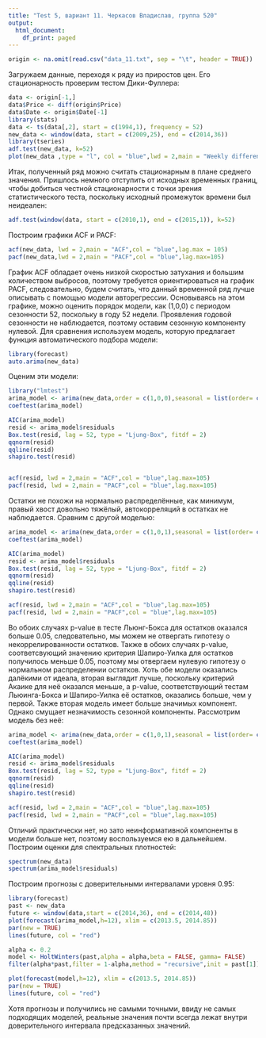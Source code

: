 ---
title: "Test 5, вариант 11. Черкасов Владислав, группа 520"
output:
  html_document:
    df_print: paged
---

```{r}
origin <- na.omit(read.csv("data_11.txt", sep = "\t", header = TRUE))
```
Загружаем данные, переходя к ряду из приростов цен. Его стационарность проверим тестом Дики-Фуллера:


```{r}
data <- origin[-1,]
data$Price <- diff(origin$Price)
data$Date <- origin$Date[-1]
library(stats)
data <- ts(data[,2], start = c(1994,1), frequency = 52)
new_data <- window(data, start = c(2009,25), end = c(2014,36))
library(tseries)
adf.test(new_data, k=52)
plot(new_data ,type = "l", col = "blue",lwd = 2,main = "Weekly difference U.S. Gasoline Prices (Dollars per Gallon)")
```

Итак, полученный ряд можно считать стационарным в плане среднего значения. Пришлось немного отступить от исходных временных границ, чтобы добиться честной стационарности с точки зрения статистического теста, поскольку исходный промежуток времени был неидеален:
```{r}
adf.test(window(data, start = c(2010,1), end = c(2015,1)), k=52)
```

Построим графики ACF и PACF:
```{r}
acf(new_data, lwd = 2,main = "ACF",col = "blue",lag.max = 105)
pacf(new_data,lwd = 2,main = "PACF",col = "blue",lag.max=105)
```

График ACF обладает очень низкой скоростью затухания и большим количеством выбросов, поэтому требуется ориентироваться на график PACF, следовательно, будем считать, что данный временной ряд лучше описывать с помощью модели авторегрессии. Основываясь на этом графике, можно оценить порядок модели, как (1,0,0) с периодом сезонности 52, поскольку в году 52 недели. Проявления годовой сезонности не наблюдается, поэтому оставим сезонную компоненту нулевой. Для сравнения используем модель, которую предлагает функция автоматического подбора модели:
```{r}
library(forecast)
auto.arima(new_data)
```
Оценим эти модели:
```{r}
library("lmtest")
arima_model <- arima(new_data,order = c(1,0,0),seasonal = list(order= c(0,0,0),period = 52),method = "ML")
coeftest(arima_model)
```
```{r}
AIC(arima_model)
resid <- arima_model$residuals
Box.test(resid, lag = 52, type = "Ljung-Box", fitdf = 2)
qqnorm(resid)
qqline(resid)
shapiro.test(resid)


acf(resid, lwd = 2,main = "ACF",col = "blue",lag.max=105)
pacf(resid, lwd = 2,main = "PACF",col = "blue",lag.max=105)
```
Остатки не похожи на нормально распределённые, как минимум, правый хвост довольно тяжёлый, автокорреляций в остатках не наблюдается. Сравним с другой моделью:
```{r}
arima_model <- arima(new_data,order = c(1,0,1),seasonal = list(order= c(0,0,1),period = 52),method = "ML")
coeftest(arima_model)
```

```{r}
AIC(arima_model)
resid <- arima_model$residuals
Box.test(resid, lag = 52, type = "Ljung-Box", fitdf = 2)
qqnorm(resid)
qqline(resid)
shapiro.test(resid)

acf(resid, lwd = 2,main = "ACF",col = "blue",lag.max=105)
pacf(resid, lwd = 2,main = "PACF",col = "blue",lag.max=105)
```

Во обоих случаях p-value в тесте Льюнг-Бокса для остатков оказался больше 0.05, следовательно, мы можем не отвергать гипотезу о некоррелированности остатков. Также в обоих случаях p-value, соответсвующий значению критерия Шапиро-Уилка для остатков получилось меньше 0.05, поэтому мы отвергаем нулевую гипотезу о нормальном распределении остатков. Хоть обе модели оказались далёкими от идеала, вторая выглядит лучше, поскольку критерий Акаике для неё оказался меньше, а p-value, соответствующий тестам Льюинга-Бокса и Шапиро-Уилка её остатков, оказались больше, чем у первой. Также вторая модель имеет больше значимых компонент. Однако смущает незначимость сезонной компоненты. Рассмотрим модель без неё:
```{r}
arima_model <- arima(new_data,order = c(1,0,1),seasonal = list(order= c(0,0,0),period = 52),method = "ML")
coeftest(arima_model)
```

```{r}
AIC(arima_model)
resid <- arima_model$residuals
Box.test(resid, lag = 52, type = "Ljung-Box", fitdf = 2)
qqnorm(resid)
qqline(resid)
shapiro.test(resid)

acf(resid, lwd = 2,main = "ACF",col = "blue",lag.max=105)
pacf(resid, lwd = 2,main = "PACF",col = "blue",lag.max=105)
```
Отличий практически нет, но зато неинформативной компоненты в модели больше нет, поэтому воспользуемся ею в дальнейшем. Построим оценки для спектральных плотностей:
```{r}
spectrum(new_data)
spectrum(arima_model$residuals)
```

Построим прогнозы c доверительными интервалами уровня 0.95:
```{r}
library(forecast)
past <- new_data
future <- window(data,start = c(2014,36), end = c(2014,48))
plot(forecast(arima_model,h=12), xlim = c(2013.5, 2014.85))
par(new = TRUE)
lines(future, col = "red")
```

```{r}
alpha <- 0.2
model <- HoltWinters(past,alpha = alpha,beta = FALSE, gamma= FALSE)
filter(alpha*past,filter = 1-alpha,method = "recursive",init = past[1])

plot(forecast(model,h=12), xlim = c(2013.5, 2014.85))
par(new = TRUE)
lines(future, col = "red")
```

Хотя прогнозы и получились не самыми точными, ввиду не самых подходящих моделей, реальные значения почти всегда лежат внутри доверительного интервала предсказанных значений. 